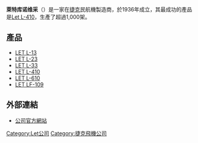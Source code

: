 '''萊特库诺维采'''（{{lang-cs|Let Kunovice}}）是一家在[[捷克|捷克]]民航機製造商，於1936年成立，其最成功的產品是[[Let_L-410|Let L-410]]，生產了超過1,000架。

==產品==
*[[LET_L-13|LET L-13]]
*[[LET_L-23|LET L-23]]
*[[LET_L-33|LET L-33]]
*[[LET_L-410|LET L-410]]
*[[LET_L-610|LET L-610]]
*[[LET_LF-109|LET LF-109]]

==外部連結==
* [http://www.let.cz/?lang=en 公司官方網站] {{Wayback|url=http://www.let.cz/?lang=en |date=20110722144506 }}

[[Category:Let公司|Category:Let公司]]
[[Category:捷克飛機公司|Category:捷克飛機公司]]